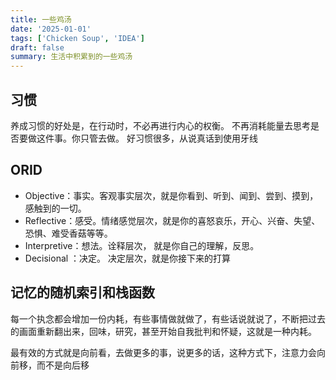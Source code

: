 ```yaml
---
title: 一些鸡汤
date: '2025-01-01'
tags: ['Chicken Soup', 'IDEA']
draft: false
summary: 生活中积累到的一些鸡汤
---
```


## 习惯

养成习惯的好处是，在行动时，不必再进行内心的权衡。
不再消耗能量去思考是否要做这件事。你只管去做。
好习惯很多，从说真话到使用牙线

## ORID

- Objective：事实。客观事实层次，就是你看到、听到、闻到、尝到、摸到，感触到的一切。
- Reflective：感受。情绪感觉层次，就是你的喜怒哀乐，开心、兴奋、失望、恐惧、难受香菇等等。
- Interpretive：想法。诠释层次， 就是你自己的理解，反思。
- Decisional ：决定。 决定层次，就是你接下来的打算

## 记忆的随机索引和栈函数

每一个执念都会增加一份内耗，有些事情做就做了，有些话说就说了，不断把过去的画面重新翻出来，回味，研究，甚至开始自我批判和怀疑，这就是一种内耗。

最有效的方式就是向前看，去做更多的事，说更多的话，这种方式下，注意力会向前移，而不是向后移
